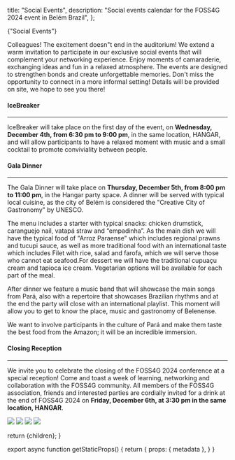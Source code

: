 
  title: "Social Events",
  description: "Social events calendar for the FOSS4G 2024 event in Belém Brazil",
};

<Heading color="red" bubble>
  {"Social Events"}
</Heading>

<div className="sm:grid sm:grid-cols-12 gap-4">
  <div className="col-span-7 rounded-lg overflow-hidden">
  
  <div>
  <Carousel
  caption={true}
  images={[
    {
      image: Foss4g2022IceBreaker,
      caption:
        "",
      attribution: "Anisa Kuci CC-BY-SA",
    },
    {
      image: Foss4g2022IceBreaker2,
      caption:
        "",
      attribution: "Anisa Kuci CC-BY-SA",
    },
    {
      image: Foss4g2022Lunch,
      caption:
        "",
      attribution: "Anisa Kuci CC-BY-SA",
    },
    {
      image: Foss4g2022SocialDinner,
      caption:
        "",
      attribution: "Anisa Kuci CC-BY-SA",
    },
  ]}
  autoplay={true}
  autoplayDelay={5000}
/>
  </div>

Colleagues! The excitement doesn&quot;t end in the auditorium! We extend a warm invitation to participate in our exclusive social events that will complement your networking experience. Enjoy moments of camaraderie, exchanging ideas and fun in a relaxed atmosphere. The events are designed to strengthen bonds and create unforgettable memories. Don't miss the opportunity to connect in a more informal setting! Details will be provided on site, we hope to see you there!

#### IceBreaker

---

IceBreaker will take place on the first day of the event, on **Wednesday, December 4th, from 6:30 pm to 9:00 pm**, in the same location, HANGAR, and will allow participants to have a relaxed moment with music and a small cocktail to promote conviviality between people.

#### Gala Dinner

---

The Gala Dinner will take place on **Thursday, December 5th, from 8:00 pm to 11:00 pm**, in the Hangar party space. A dinner will be served with typical local cuisine, as the city of Belém is considered the "Creative City of Gastronomy" by UNESCO.

The menu includes a starter with typical snacks: chicken drumstick, caranguejo nail, vatapá straw and “empadinha”. As the main dish we will have the typical food of "Arroz Paraense" which includes regional prawns and tucupi sauce, as well as more traditional food with an international taste which includes Filet with rice, salad and farofa, which we will serve those who cannot eat seafood.For dessert we will have the traditional cupuaçu cream and tapioca ice cream. Vegetarian options will be available for each part of the meal.

After dinner we feature a music band that will showcase the main songs from Pará, also with a repertoire that showcases Brazilian rhythms and at the end the party will close with an international playlist. This moment will allow you to get to know the place, music and gastronomy of Belenense.

We want to involve participants in the culture of Pará and make them taste the best food from the Amazon; it will be an incredible immersion.

#### Closing Reception

---

We invite you to celebrate the closing of the FOSS4G 2024 conference at a special reception! Come and toast a week of learning, networking and collaboration with the FOSS4G community. All members of the FOSS4G association, friends and interested parties are cordially invited for a drink at the end of FOSS4G 2024 on **Friday, December 6th, at 3:30 pm in the same location, HANGAR**.

  </div>
  <div className="col-span-5">
    <Image src={Foss4g2022IceBreaker} className="h-72 mb-4 object-cover shadow rounded-lg" />
    <Image src={Foss4g2022IceBreaker2} className="h-72 my-4 object-cover shadow rounded-lg" />
    <Image src={Foss4g2022Lunch} className="h-72 my-4 object-cover shadow rounded-lg" />
    <Image src={Foss4g2022SocialDinner} className="h-72 my-4 object-cover shadow rounded-lg" />
  </div>
</div>

  return <MdxLayout metadata={metadata}>{children}</MdxLayout>;
}

export async function getStaticProps() {
  return {
    props: {
      metadata
    },
  }
}